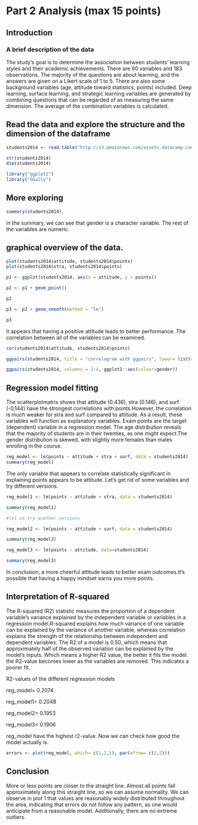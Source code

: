 
# **Part 2 Analysis (max 15 points)**


## Introduction
### A brief description of the data 

The study's goal is to determine the association between students' learning styles and their academic achievements.
There are 60 variables and 183 observations. The majority of the questions are about learning, and the answers are given on a Likert scale of 1 to 5. There are also some background variables (age, attitude toward statistics, points) included.
Deep learning, surface learning, and strategic learning variables are generated by combining questions that can be regarded of as measuring the same dimension. The average of the combination variables is calculated. 


## Read the data and explore the structure and the dimension of the dataframe

```r
students2014 <- read.table("http://s3.amazonaws.com/assets.datacamp.com/production/course_2218/datasets/learning2014.txt", sep = ",", header=TRUE)

str(students2014)
dim(students2014)

library("ggplot2")                     
library("GGally")

```

## More exploring

```R

summary(students2014)
```

in the summary, we can see that gender is a character variable. The rest of the variables are numeric. 

## graphical overview of the data. 

```R
plot(students2014$attitude, students2014$points)
plot(students2014$stra, students2014$points)

p1 <- ggplot(students2014, aes(x = attitude, y = points))

p2 <- p1 + geom_point()

p2

p3 <- p2 + geom_smooth(method = "lm")

p3


```

It appears that having a positive attitude leads to better performance. The correlation between all of the variables can be examined. 

```R
cor(students2014$attitude, students2014$points)

ggpairs(students2014, title = "correlogram with ggpairs", lower= list(combo = wrap("facethist", bins = 20)))

ggpairs(students2014, columns = 2:4, ggplot2::aes(colour=gender)) 

```

## Regression model fitting

The scatterplotmatrix shows that attitude (0.436), stra (0.146), and surf (-0,144) have the strongest correlations with points.However, the correlation is much weaker for stra and surf compared to attitude. As a result, these variables will function as explanatory variables. Exam points are the target (dependent) variable in a regression model. The age distribution reveals that the majority of students are in their twenties, as one might expect.The gender distribution is skewed, with slightly more females than males enrolling in the course. 


```R
reg_model <- lm(points ~ attitude + stra + surf, data = students2014)
summary(reg_model) 
```
The only variable that appears to correlate statistically significant in explaining points appears to be attitude. Let's get rid of some variables and try different versions.

```R
reg_model1 <- lm(points ~ attitude + stra, data = students2014)

summary(reg_model1)

#let us try another versions

reg_model2 <- lm(points ~ attitude + surf, data = students2014)

summary(reg_model2)

reg_model3 <- lm(points ~ attitude, data=students2014)

summary(reg_model3) 
```
In conclusion, a more cheerful attitude leads to better exam outcomes.It's possible that having a happy mindset earns you more points. 

## Interpretation of R-squared

The R-squared (R2) statistic measures the proportion of a dependent variable's variance explained by the independent variable or variables in a regression model.R-squared explains how much variance of one variable can be explained by the variance of another variable, whereas correlation explains the strength of the relationship between independent and dependent variables. The R2 of a model is 0.50, which means that approximately half of the observed variation can be explained by the model's inputs. Which means a higher R2 value, the better it fits the model. the R2-value becomes lower as the variables are removed. This indicates a poorer fit. 

R2-values of the different regression models

reg_model= 0.2074

reg_model1= 0.2048

reg_model2= 0.1953

reg_model3=  0.1906

reg_model have the highest r2-value. Now we can check how good the model actually is. 

```r
errors <- plot(reg_model, which= c(1,2,5), par(mfrow= c(2,2)))
```

## Conclusion

More or less points are closer to the straight line. Almost all points fall approximately along this straight line, so we can assume normality. We can observe in plot 1 that values are reasonably widely distributed throughout the area, indicating that errors do not follow any pattern, as one would anticipate from a reasonable model. Additionally, there are no extreme outliers.




